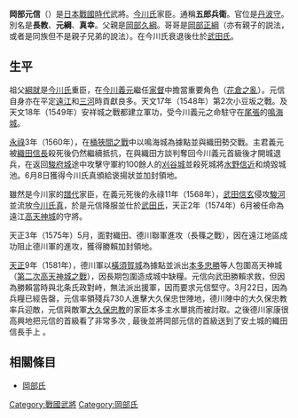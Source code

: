 {{japanese|japanese=岡部 元信|kana=おかべ もとのぶ|romaji=Okabe Motonobu}}
'''岡部元信'''（{{Bd|？||1581年}}）是[[日本戰國時代|日本戰國時代]]武將。[[今川氏|今川氏]]家臣。通稱'''五郎兵衛'''。官位是[[丹波守|丹波守]]。別名是'''長教'''、'''元綱'''、'''真幸'''。父親是[[岡部久綱|岡部久綱]]。哥哥是[[岡部正綱|岡部正綱]]（亦有親子的説法，或者是同族但不是親子兄弟的說法）。在今川氏衰退後仕於[[武田氏|武田氏]]。

== 生平 ==
祖父[[岡部綱就|綱就]]是[[今川氏|今川氏]]重臣，在[[今川義元|今川義元]]繼任[[家督|家督]]中擔當重要角色（[[花倉之亂|花倉之亂]]）。元信自身亦在平定[[遠江|遠江]]和[[三河|三河]]時貢獻良多。天文17年（1548年）第2次小豆坂之戰。及天文18年（1549年）安祥城之戰都建立軍功，受今川義元之命駐守在[[尾張|尾張]]的[[鳴海城|鳴海城]]。

[[永祿|永祿]]3年（1560年），在[[桶狹間之戰|桶狹間之戰]]中以鳴海城為據點並與織田勢交戰。主君義元被[[織田信長|織田信長]]殺死後仍然繼續抵抗，在與織田方談判奪回今川義元首級後才開城退兵，在返回[[駿府城|駿府城]]途中攻擊守軍約100餘人的[[刈谷城|刈谷城]]並殺死城將[[水野信近|水野信近]]和燒毀城池。6月8日獲得今川氏真頒給褒揚狀並加封領地。

雖然是今川家的[[譜代|譜代]]家臣，在義元死後的永祿11年（1568年），[[武田信玄|武田信玄]]侵攻[[駿河|駿河]]並流放[[今川氏真|今川氏真]]，於是元信降服並仕於[[武田氏|武田氏]]，天正2年（1574年）6月被任命為遠江[[高天神城|高天神城]]的守將。

天正3年（1575年）5月，面對織田、德川聯軍進攻（長篠之戰），因在遠江地區成功阻止德川軍的進攻，獲得勝賴加封領地。

[[天正_(日本)|天正]]9年（1581年），德川軍以[[橫須賀城|橫須賀城]]為據點並派出[[本多忠勝|本多忠勝]]等人包圍高天神城（[[第二次高天神城之戰|第二次高天神城之戰]]），因長期包圍造成城中缺糧。元信向武田勝賴求救，但因為勝賴當時與北条氏政對峙，無法派出援軍，因而要求元信堅守。3月22日，因為兵糧已經告罄，元信率領殘兵730人進擊大久保忠世陣地，德川陣中的大久保忠教率兵迎敵，元信與敵軍[[大久保忠教|大久保忠教]]的家臣本多主水單挑而被討取。之後德川家康很高興地把元信的首級看了非常多次 , 最後並將岡部元信的首級送到了安土城的織田信長手上 。

== 相關條目 ==
*[[岡部氏|岡部氏]]

{{DEFAULTSORT:Okabe Motonobu}}
[[Category:戰國武將|Category:戰國武將]]
[[Category:岡部氏|Category:岡部氏]]